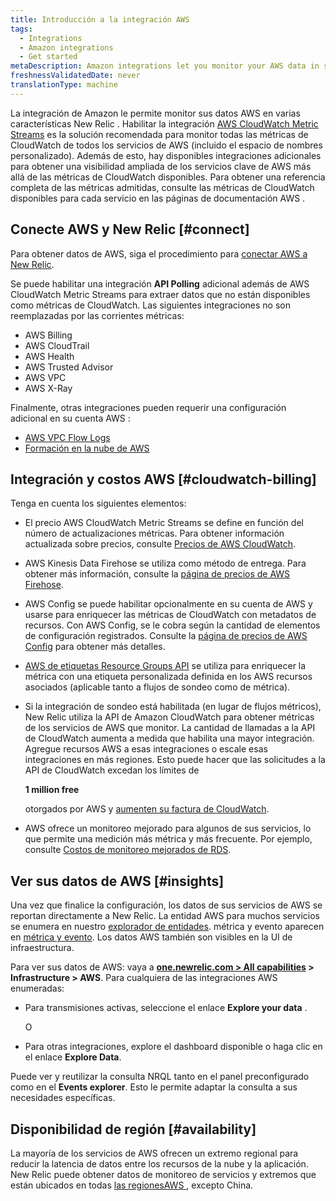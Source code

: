 ```yaml
---
title: Introducción a la integración AWS
tags:
  - Integrations
  - Amazon integrations
  - Get started
metaDescription: Amazon integrations let you monitor your AWS data in several New Relic features.
freshnessValidatedDate: never
translationType: machine
---
```


La integración de Amazon le permite monitor sus datos AWS en varias características New Relic . Habilitar la integración [AWS CloudWatch Metric Streams](/docs/integrations/amazon-integrations/aws-integrations-list/aws-metric-stream) es la solución recomendada para monitor todas las métricas de CloudWatch de todos los servicios de AWS (incluido el espacio de nombres personalizado). Además de esto, hay disponibles integraciones adicionales para obtener una visibilidad ampliada de los servicios clave de AWS más allá de las métricas de CloudWatch disponibles. Para obtener una referencia completa de las métricas admitidas, consulte las métricas de CloudWatch disponibles para cada servicio en las páginas de documentación AWS .

## Conecte AWS y New Relic [#connect]

Para obtener datos de AWS, siga el procedimiento para [conectar AWS a New Relic](/docs/infrastructure/amazon-integrations/getting-started/connect-aws-services-infrastructure).

Se puede habilitar una integración <DNT>**API Polling**</DNT> adicional además de AWS CloudWatch Metric Streams para extraer datos que no están disponibles como métricas de CloudWatch. Las siguientes integraciones no son reemplazadas por las corrientes métricas:

* AWS Billing
* AWS CloudTrail
* AWS Health
* AWS Trusted Advisor
* AWS VPC
* AWS X-Ray

Finalmente, otras integraciones pueden requerir una configuración adicional en su cuenta AWS :

* [AWS VPC Flow Logs](/docs/infrastructure/amazon-integrations/aws-integrations-list/aws-vpc-flow-logs-monitoring-integration/)
* [Formación en la nube de AWS](https://github.com/newrelic/cloudformation-partner-integration)

## Integración y costos AWS [#cloudwatch-billing]

Tenga en cuenta los siguientes elementos:

* El precio AWS CloudWatch Metric Streams se define en función del número de actualizaciones métricas. Para obtener información actualizada sobre precios, consulte [Precios de AWS CloudWatch](https://docs.aws.amazon.com/AmazonCloudWatch/latest/monitoring/CloudWatch-Metric-Streams.html).

* AWS Kinesis Data Firehose se utiliza como método de entrega. Para obtener más información, consulte la [página de precios de AWS Firehose](https://aws.amazon.com/kinesis/data-firehose/pricing/).

* AWS Config se puede habilitar opcionalmente en su cuenta de AWS y usarse para enriquecer las métricas de CloudWatch con metadatos de recursos. Con AWS Config, se le cobra según la cantidad de elementos de configuración registrados. Consulte la [página de precios de AWS Config](https://aws.amazon.com/config/pricing/) para obtener más detalles.

* [AWS de etiquetas Resource Groups API](https://docs.aws.amazon.com/resourcegroupstagging/latest/APIReference/overview.html) se utiliza para enriquecer la métrica con una etiqueta personalizada definida en los AWS recursos asociados (aplicable tanto a flujos de sondeo como de métrica).

* Si la integración de sondeo está habilitada (en lugar de flujos métricos), New Relic utiliza la API de Amazon CloudWatch para obtener métricas de los servicios de AWS que monitor. La cantidad de llamadas a la API de CloudWatch aumenta a medida que habilita una mayor integración. Agregue recursos AWS a esas integraciones o escale esas integraciones en más regiones. Esto puede hacer que las solicitudes a la API de CloudWatch excedan los límites de

  <DNT>**1 million free**</DNT>

  otorgados por AWS y [aumenten su factura de CloudWatch](/docs/infrastructure/amazon-integrations/troubleshooting/cloudwatch-billing-increase).

* AWS ofrece un monitoreo mejorado para algunos de sus servicios, lo que permite una medición más métrica y más frecuente. Por ejemplo, consulte [Costos de monitoreo mejorados de RDS](https://docs.aws.amazon.com/AmazonRDS/latest/UserGuide/USER_Monitoring.OS.overview.html#USER_Monitoring.OS.cost).

## Ver sus datos de AWS [#insights]

Una vez que finalice la configuración, los datos de sus servicios de AWS se reportan directamente a New Relic. La entidad AWS para muchos servicios se enumera en nuestro [explorador de entidades](/docs/new-relic-one/use-new-relic-one/ui-data/new-relic-one-entity-explorer). métrica y evento aparecen en [métrica y evento](/docs/query-your-data/explore-query-data/browse-data/introduction-data-explorer/). Los datos AWS también son visibles en la UI de infraestructura.

Para ver sus datos de AWS: vaya a <DNT>**[one.newrelic.com > All capabilities](https://one.newrelic.com/all-capabilities) > Infrastructure > AWS**</DNT>. Para cualquiera de las integraciones AWS enumeradas:

* Para transmisiones activas, seleccione el enlace <DNT>**Explore your data**</DNT> .

  O

* Para otras integraciones, explore el dashboard disponible o haga clic en el enlace <DNT>**Explore Data**</DNT>.

Puede ver y reutilizar la consulta NRQL tanto en el panel preconfigurado <InlinePopover type="dashboards"/>como en el <DNT>**Events explorer**</DNT>. Esto le permite adaptar la consulta a sus necesidades específicas.

## Disponibilidad de región [#availability]

La mayoría de los servicios de AWS ofrecen un extremo regional para reducir la latencia de datos entre los recursos de la nube y la aplicación. New Relic puede obtener datos de monitoreo de servicios y extremos que están ubicados en todas [las regionesAWS ](http://docs.aws.amazon.com/general/latest/gr/rande.html), excepto China.